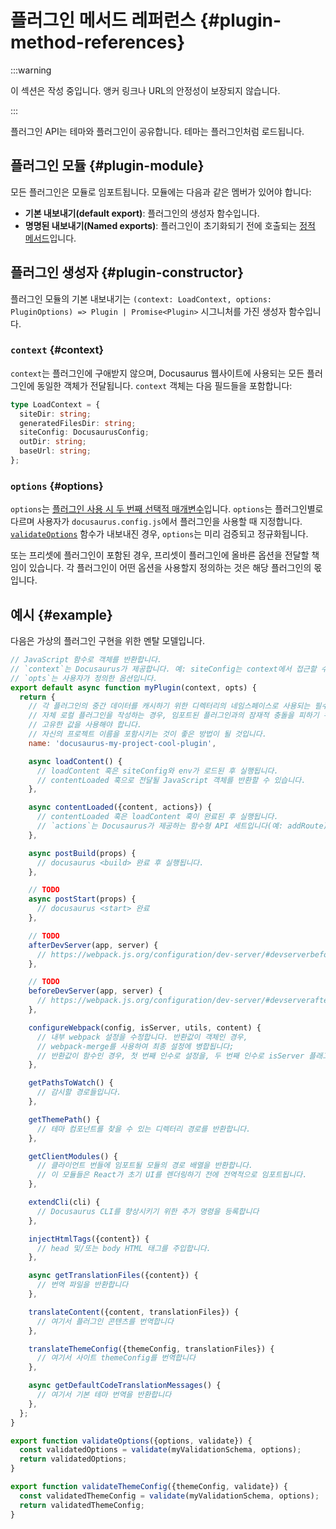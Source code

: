 # 플러그인 메서드 레퍼런스 {#plugin-method-references}

:::warning

이 섹션은 작성 중입니다. 앵커 링크나 URL의 안정성이 보장되지 않습니다.

:::

플러그인 API는 테마와 플러그인이 공유합니다. 테마는 플러그인처럼 로드됩니다.

## 플러그인 모듈 {#plugin-module}

모든 플러그인은 모듈로 임포트됩니다. 모듈에는 다음과 같은 멤버가 있어야 합니다:

- **기본 내보내기(default export)**: 플러그인의 생성자 함수입니다.
- **명명된 내보내기(Named exports)**: 플러그인이 초기화되기 전에 호출되는 [정적 메서드](./static-methods.mdx)입니다.

## 플러그인 생성자 {#plugin-constructor}

플러그인 모듈의 기본 내보내기는 `(context: LoadContext, options: PluginOptions) => Plugin | Promise<Plugin>` 시그니처를 가진 생성자 함수입니다.

### `context` {#context}

`context`는 플러그인에 구애받지 않으며, Docusaurus 웹사이트에 사용되는 모든 플러그인에 동일한 객체가 전달됩니다. `context` 객체는 다음 필드들을 포함합니다:

```ts
type LoadContext = {
  siteDir: string;
  generatedFilesDir: string;
  siteConfig: DocusaurusConfig;
  outDir: string;
  baseUrl: string;
};
```

### `options` {#options}

`options`는 [플러그인 사용 시 두 번째 선택적 매개변수](../../using-plugins.mdx#configuring-plugins)입니다. `options`는 플러그인별로 다르며 사용자가 `docusaurus.config.js`에서 플러그인을 사용할 때 지정합니다. [`validateOptions`](./static-methods.mdx#validateOptions) 함수가 내보내진 경우, `options`는 미리 검증되고 정규화됩니다.

또는 프리셋에 플러그인이 포함된 경우, 프리셋이 플러그인에 올바른 옵션을 전달할 책임이 있습니다. 각 플러그인이 어떤 옵션을 사용할지 정의하는 것은 해당 플러그인의 몫입니다.

## 예시 {#example}

다음은 가상의 플러그인 구현을 위한 멘탈 모델입니다.

```js
// JavaScript 함수로 객체를 반환합니다.
// `context`는 Docusaurus가 제공합니다. 예: siteConfig는 context에서 접근할 수 있습니다.
// `opts`는 사용자가 정의한 옵션입니다.
export default async function myPlugin(context, opts) {
  return {
    // 각 플러그인의 중간 데이터를 캐시하기 위한 디렉터리의 네임스페이스로 사용되는 필수 필드입니다.
    // 자체 로컬 플러그인을 작성하는 경우, 임포트된 플러그인과의 잠재적 충돌을 피하기 위해
    // 고유한 값을 사용해야 합니다.
    // 자신의 프로젝트 이름을 포함시키는 것이 좋은 방법이 될 것입니다.
    name: 'docusaurus-my-project-cool-plugin',

    async loadContent() {
      // loadContent 훅은 siteConfig와 env가 로드된 후 실행됩니다.
      // contentLoaded 훅으로 전달될 JavaScript 객체를 반환할 수 있습니다.
    },

    async contentLoaded({content, actions}) {
      // contentLoaded 훅은 loadContent 훅이 완료된 후 실행됩니다.
      // `actions`는 Docusaurus가 제공하는 함수형 API 세트입니다(예: addRoute).
    },

    async postBuild(props) {
      // docusaurus <build> 완료 후 실행됩니다.
    },

    // TODO
    async postStart(props) {
      // docusaurus <start> 완료
    },

    // TODO
    afterDevServer(app, server) {
      // https://webpack.js.org/configuration/dev-server/#devserverbefore
    },

    // TODO
    beforeDevServer(app, server) {
      // https://webpack.js.org/configuration/dev-server/#devserverafter
    },

    configureWebpack(config, isServer, utils, content) {
      // 내부 webpack 설정을 수정합니다. 반환값이 객체인 경우,
      // webpack-merge를 사용하여 최종 설정에 병합됩니다;
      // 반환값이 함수인 경우, 첫 번째 인수로 설정을, 두 번째 인수로 isServer 플래그를 받습니다.
    },

    getPathsToWatch() {
      // 감시할 경로들입니다.
    },

    getThemePath() {
      // 테마 컴포넌트를 찾을 수 있는 디렉터리 경로를 반환합니다.
    },

    getClientModules() {
      // 클라이언트 번들에 임포트될 모듈의 경로 배열을 반환합니다.
      // 이 모듈들은 React가 초기 UI를 렌더링하기 전에 전역적으로 임포트됩니다.
    },

    extendCli(cli) {
      // Docusaurus CLI를 향상시키기 위한 추가 명령을 등록합니다
    },

    injectHtmlTags({content}) {
      // head 및/또는 body HTML 태그를 주입합니다.
    },

    async getTranslationFiles({content}) {
      // 번역 파일을 반환합니다
    },

    translateContent({content, translationFiles}) {
      // 여기서 플러그인 콘텐츠를 번역합니다
    },

    translateThemeConfig({themeConfig, translationFiles}) {
      // 여기서 사이트 themeConfig를 번역합니다
    },

    async getDefaultCodeTranslationMessages() {
      // 여기서 기본 테마 번역을 반환합니다
    },
  };
}

export function validateOptions({options, validate}) {
  const validatedOptions = validate(myValidationSchema, options);
  return validatedOptions;
}

export function validateThemeConfig({themeConfig, validate}) {
  const validatedThemeConfig = validate(myValidationSchema, options);
  return validatedThemeConfig;
}
```
